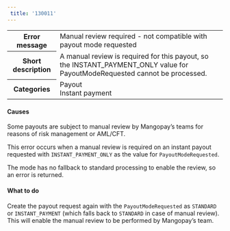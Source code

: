 ```yaml
---  
 title: '130011'  
---  
```

  
<table>
    <tbody>
        <tr>
            <th><strong>Error message</strong></th>
            <td>Manual review required - not compatible with payout mode requested</td>
        </tr>
        <tr>
            <th><strong>Short description</strong></th>
            <td>A manual review is required for this payout, so the <inline-code>INSTANT_PAYMENT_ONLY</inline-code> value for <inline-code>PayoutModeRequested</inline-code> cannot be processed.</td>
        </tr>
        <tr>
            <th><strong>Categories</strong></th>
            <td>  
<div class="label">Payout</div>  
<div class="label">Instant payment</div>
</td>
        </tr>
    </tbody>
</table>  

#### Causes  

Some payouts are subject to manual review by Mangopay’s teams for reasons of risk management or AML/CFT.   

This error occurs when a manual review is required on an instant payout requested with `INSTANT_PAYMENT_ONLY` as the value for `PayoutModeRequested`.  

The mode has no fallback to standard processing to enable the review, so an error is returned.  

#### What to do  

Create the payout request again with the `PayoutModeRequested` as `STANDARD` or `INSTANT_PAYMENT` (which falls back to `STANDARD` in case of manual review). This will enable the manual review to be performed by Mangopay’s team. 